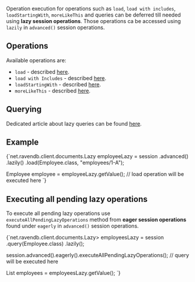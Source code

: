 
Operation execution for operations such as `load`, `load with includes`, `loadStartingWith`, `moreLikeThis` and queries can be deferred till needed using **lazy session operations**. Those operations ca be accessed using `lazily` in `advanced()` session operations.

## Operations

Available operations are:

- `load` - described [here](../../../client-api/session/loading-entities.mdx#load).
- `load with Includes` - described [here](../../../client-api/session/loading-entities.mdx#load-with-includes).
- `loadStartingWith` - described [here](../../../client-api/session/loading-entities.mdx#loadstartingwith).
- `moreLikeThis` - described [here](../../../client-api/session/how-to/use-morelikethis.mdx).

## Querying

Dedicated article about lazy queries can be found [here](../../../client-api/session/querying/how-to-perform-queries-lazily.mdx).

## Example

<TabItem value="lazy_1" label="lazy_1">
<CodeBlock language="java">
{`net.ravendb.client.documents.Lazy<Employee> employeeLazy = session
    .advanced()
    .lazily()
    .load(Employee.class, "employees/1-A");

Employee employee = employeeLazy.getValue(); // load operation will be executed here
`}
</CodeBlock>
</TabItem>

## Executing all pending lazy operations

To execute all pending lazy operations use `executeAllPendingLazyOperations` method from **eager session operations** found under `eagerly` in `advanced()` session operations.

<TabItem value="lazy_2" label="lazy_2">
<CodeBlock language="java">
{`net.ravendb.client.documents.Lazy<List<Employee>> employeesLazy = session
    .query(Employee.class)
    .lazily();

session.advanced().eagerly().executeAllPendingLazyOperations(); // query will be executed here

List<Employee> employees = employeesLazy.getValue();
`}
</CodeBlock>
</TabItem>


